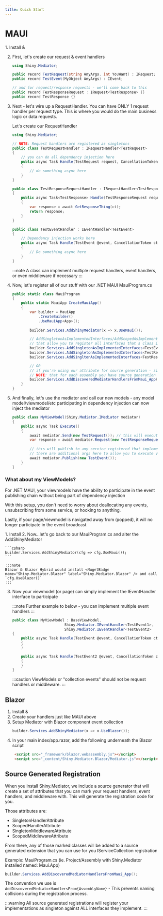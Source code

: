 ```yaml
---
title: Quick Start
---
```


# MAUI

<Steps>
1. Install <NugetBadge name="Shiny.Mediator" showLabel={true} /> & <NugetBadge name="Shiny.Mediator.Maui" showLabel={true} /> 

2. First, let's create our request & event handlers

    ```csharp
    using Shiny.Mediator;

    public record TestRequest(string AnyArgs, int YouWant) : IRequest;
    public record TestEvent(MyObject AnyArgs) : IEvent;

    // and for request/response requests - we'll come back to this
    public record TestResponseRequest : IRequest<TestResponse> {}
    public record TestResponse {}
    ```

3. Next - let's wire up a RequestHandler.  You can have ONLY 1 request handler per request type. This is where you would do the main business logic or data requests.

    Let's create our RequestHandler 

    ```csharp
    using Shiny.Mediator;

    // NOTE: Request handlers are registered as singletons
    public class TestRequestHandler : IRequestHandler<TestRequest> 
    {
        // you can do all dependency injection here
        public async Task Handle(TestRequest request, CancellationToken ct) 
        {
            // do something async here
        }
    }

    public class TestResponseRequestHandler : IRequestHandler<TestResponseRequest, TestResponse>
    {
        public async Task<TestResponse> Handle(TestResponseRequest request, CancellationToken ct)
        {
            var response = await GetResponseThing(ct);
            return response;
        }
    }

    public class TestEventHandler : IEventHandler<TestEvent> 
    {
        // Dependency injection works here
        public async Task Handle(TestEvent @event, CancellationToken ct)
        {
            // Do something async here
        }
    }
    ```

    :::note
    A class can implement multiple request handlers, event handlers, or even middleware if necessary
    :::

4. Now, let's register all of our stuff with our .NET MAUI MauiProgram.cs

    ```csharp
    public static class MauiProgram
    {
        public static MauiApp CreateMauiApp()
        {
            var builder = MauiApp
                .CreateBuilder()
                .UseMauiApp<App>();
            
            builder.Services.AddShinyMediator(x => x.UseMaui());

            // AddSingletonAsImplementedInterfaces/AddScopedAsImplementedInterfaces are extension methods we've added to IServiceCollection
            // that allow you to register all interfaces that a class implements
            builder.Services.AddSingletonAsImplementedInterfaces<TestEventHandler>();
            builder.Services.AddSingletonAsImplementedInterfaces<TestRequestHandler>();
            builder.Services.AddSingltonAsImplementedInterfaces<TestResponseRequestHandler>();

            // OR 
            // if you're using our attribute for source generation - simply add [RegisterHandler], [RegisterMiddleware] to your types
            // NOTE: that for each assembly you have source generation enabled, you will need to call AddDiscoveredMediatorHandlersFrom{AssemblyName}
            builder.Services.AddDiscoveredMediatorHandlersFromMaui_App();
        }
    }
    ```

6. And finally, let's use the mediator and call our new models - any model model/viewmodel/etc participating in dependency injection can now inject the mediator

    ```csharp
    public class MyViewModel(Shiny.Mediator.IMediator mediator)
    {
        public async Task Execute() 
        {
            await mediator.Send(new TestRequest()); // this will execute TestRequestHandler
            var response = await mediator.Request(new TestResponseRequest()); // this will execute TestResponseRequestHandler and return a value
            
            // this will publish to any service registered that implement IEventHandler<TestEvent>
            // there are additional args here to allow you to execute values in sequentially or wait for all events to complete
            await mediator.Publish(new TestEvent()); 
        }
    }
    ```

</Steps>

### What about my ViewModels?

For .NET MAUI, your viewmodels have the ability to participate in the event publishing chain without being part of dependency injection

With this setup, you don't need to worry about deallocating any events, unsubscribing from some service, or hooking to anything.

Lastly, if your page/viewmodel is navigated away from (popped), it will no longer participate in the event broadcast

<Steps>
1. Install <NugetBadge name="Shiny.Mediator.Maui" showLabel={true} />
2. Now...let's go back to our MauiProgram.cs and alter the AddShinyMediator

    ```csharp
    builder.Services.AddShinyMediator(cfg => cfg.UseMaui());
    ```

    :::note
    Blazor & Blazor Hybrid would install <NugetBadge name="Shiny.Mediator.Blazor" label="Shiny.Mediator.Blazor" /> and call `cfg.UseBlazor()`
    :::

3. Now your viewmodel (or page) can simply implement the IEventHandler interface to participate

    :::note
    Further example to below - you can implement multiple event handlers
    :::

    ```csharp
    public class MyViewModel : BaseViewModel, 
                            Shiny.Mediator.IEventHandler<TestEvent1>,
                            Shiny.Mediator.IEventHandler<TestEvent2>
    {
        public async Task Handle(TestEvent @event, CancellationToken ct)
        {
        }
        
        public async Task Handle(TestEvent2 @event, CancellationToken ct)
        {
        }
    }
    ```

    :::caution
    ViewModels or "collection events" should not be request handlers or middleware.
    :::
</Steps>

## Blazor

<Steps>

1. Install <NugetBadge name="Shiny.Mediator" label="Shiny.Mediator" /> & <NugetBadge name="Shiny.Mediator.Blazor" label="Shiny.Mediator.Blazor" />
2. Create your handlers just like MAUI above
3. Setup Mediator with Blazor component event collection
   ```csharp
   builder.Services.AddShinyMediator(x => x.UseBlazor());
   ```
4. In your main index/app.razor, add the following underneath the Blazor script
   ```html
    <script src="_framework/blazor.webassembly.js"></script>
    <script src="_content/Shiny.Mediator.Blazor/Mediator.js"></script>
   ```

</Steps>


## Source Generated Registration

When you install Shiny.Mediator, we include a source generator that will create a set of attributes that you can mark
your request handlers, event handlers, and middleware with.  This will generate the registration code for you.

Those attributes are:
<ul class="list-disc">
    <li>SingletonHandlerAttribute</li>
    <li>ScopedHandlerAttribute</li>
    <li>SingletonMiddlewareAttribute</li>
    <li>ScopedMiddlewareAttribute</li>
</ul>

From there, any of those marked classes will be added to a source generated extension that you can use for you IServiceCollection
registration

Example: MauiProgram.cs (ie. Project/Assembly with Shiny.Mediator installed named: Maui.App)
```csharp
builder.Services.AddDiscoveredMediatorHandlersFromMaui_App();
```

The convention we use is `AddDiscoveredMediatorHandlersFrom{AssemblyName}` - This prevents naming collisions during the registration process.

:::warning
All source generated registrations will register your implementations as singleton against ALL interfaces they implement.
:::